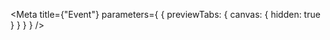 
<Meta
  title={"Event"}
  parameters={
    {
      previewTabs: {
        canvas: {
          hidden: true
        }
      }
    }
  }
/>

<TaskAssignedEventDTORootIndex />

